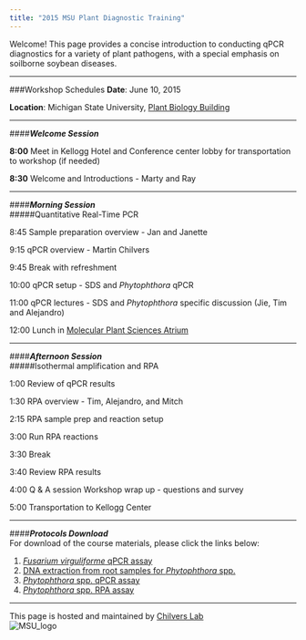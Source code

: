 ```yaml
---
title: "2015 MSU Plant Diagnostic Training"
---
```


Welcome! This page provides a concise introduction to conducting qPCR diagnostics for 
a variety of plant pathogens, with a special emphasis on soilborne soybean diseases.

******

###Workshop Schedules
**Date**: June 10, 2015

**Location**: Michigan State University, [Plant Biology Building](http://maps.msu.edu/interactive/index.php?location=pbl)  

******

####_**Welcome Session**_  


**8:00** Meet in Kellogg Hotel and Conference center lobby for transportation to 
workshop (if needed)

**8:30** Welcome and Introductions - Marty and Ray

******

####_**Morning Session**_  
#####Quantitative Real-Time PCR  

8:45    Sample preparation overview - Jan and Janette

9:15    qPCR overview - Martin Chilvers

9:45    Break with refreshment

10:00    qPCR setup - SDS and _Phytophthora_ qPCR

11:00	qPCR lectures - SDS and _Phytophthora_ specific discussion (Jie, Tim and Alejandro)

12:00 	Lunch in [Molecular Plant Sciences Atrium](http://maps.msu.edu/interactive/index.php?location=mps)

******

####_**Afternoon Session**_  
#####Isothermal amplification and RPA

1:00	Review of qPCR results

1:30	RPA overview - Tim, Alejandro, and Mitch

2:15	RPA sample prep and reaction setup

3:00	Run RPA reactions

3:30	Break

3:40	Review RPA results

4:00 	Q & A session
Workshop wrap up - questions and survey

5:00	Transportation to Kellogg Center 

******

####_**Protocols Download**_  
For download of the course materials, please click the links below:

1. [_Fusarium virguliforme_ qPCR assay](http://www.ncbi.nlm.nih.gov/pubmed/25302524)
2. [DNA extraction from root samples for _Phytophthora_ spp.](2015MSU_Diag_Workshop/DNA_extraction_Phytophthora.html)
3. [_Phytophthora_ spp. qPCR assay](http://apsjournals.apsnet.org/doi/10.1094/PHYTO-05-14-0134-R)
4. [_Phytophthora_ spp. RPA assay](http://www.apsnet.org/meetings/Documents/2014_meeting_abstracts/aps2014abP388.htm)

*****
This page is hosted and maintained by [Chilvers Lab](http://www.fieldcroppathology.msu.edu)  
![MSU_logo](http://maps.msu.edu/interactive/_files/images/index/masthead-helmet-green.svg)